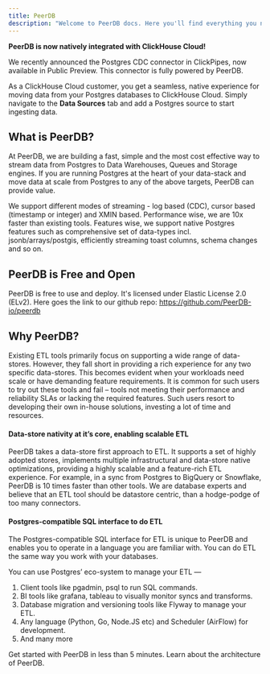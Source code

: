 ```yaml
---
title: PeerDB
description: "Welcome to PeerDB docs. Here you'll find everything you need to get started with PeerDB."
---
```

<Note>
<b>PeerDB is now natively integrated with ClickHouse Cloud!</b>

We recently announced the Postgres CDC connector in ClickPipes, now available in Public Preview.
This connector is fully powered by PeerDB.

As a ClickHouse Cloud customer, you get a seamless, native experience for moving data from your Postgres databases to ClickHouse Cloud. Simply navigate to the **Data Sources** tab and add a Postgres source to start ingesting data.
</Note>
## What is PeerDB?

At PeerDB, we are building a fast, simple and the most cost effective way to stream data from Postgres to Data Warehouses, Queues and Storage engines. If you are running Postgres at the heart of your data-stack and move data at scale from Postgres to any of the above targets, PeerDB can provide value.

We support different modes of streaming - log based (CDC), cursor based (timestamp or integer) and XMIN based. Performance wise, we are 10x faster than existing tools. Features wise, we support native Postgres features such as comprehensive set of data-types incl. jsonb/arrays/postgis, efficiently streaming toast columns, schema changes and so on.

## PeerDB is Free and Open

PeerDB is free to use and deploy. It's licensed under Elastic License 2.0 (ELv2). Here goes the link to our github repo: https://github.com/PeerDB-io/peerdb


## **Why PeerDB?**

Existing ETL tools primarily focus on supporting a wide range of data-stores. However, they fall short in providing a rich experience for any two specific data-stores. This becomes evident when your workloads need scale or have demanding feature requirements. It is common for such users to try out these tools and fail – tools not meeting their performance and reliability SLAs or lacking the required features. Such users resort to developing their own in-house solutions, investing a lot of time and resources.

#### **Data-store nativity at it’s core, enabling scalable ETL**

PeerDB takes a data-store first approach to ETL. It supports a set of highly adopted stores, implements multiple infrastructural and data-store native optimizations, providing a highly scalable and a feature-rich ETL experience. For example, in a sync from Postgres to BigQuery or Snowflake, PeerDB is 10 times faster than other tools. We are database experts and believe that an ETL tool should be datastore centric, than a hodge-podge of too many connectors.

#### **Postgres-compatible SQL interface to do ETL**

The Postgres-compatible SQL interface for ETL is unique to PeerDB and enables you to operate in a language you are familiar with. You can do ETL the same way you work with your databases.

You can use Postgres’ eco-system to manage your ETL —

1. Client tools like pgadmin, psql to run SQL commands.
2. BI tools like grafana, tableau to visually monitor syncs and transforms.
3. Database migration and versioning tools like Flyway to manage your ETL.
4. Any language (Python, Go, Node.JS etc) and Scheduler (AirFlow) for development.
5. And many more

<CardGroup cols={2}>
  <Card title="Quick Start" icon="bolt-lightning" href="/quickstart" >
    Get started with PeerDB in less than 5 minutes.
  </Card>
  <Card title="Architecture" icon="comet" href="/architecture" >
    Learn about the architecture of PeerDB.
  </Card>
</CardGroup>
